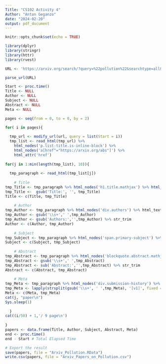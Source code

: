 ```yaml
---
Title: "CS102 Activity 4"
Author: "Anton Geganzo"
date: "2024-02-20"
output: pdf_document
---
```


```r
knitr::opts_chunk$set(echo = TRUE)
```


```r
library(dplyr)
library(stringr)
library(httr)
library(rvest)

URL <- 'https://arxiv.org/search/?query=%22pollution%22&searchtype=all&abstracts=show&order=-announced_date_first&size=50'

parse_url(URL)

Start <- proc.time()
Title <- NULL
Author <- NULL
Subject <- NULL
Abstract <- NULL
Meta <- NULL

pages <- seq(from = 0, to = 0, by = 2)

for( i in pages){
  
  tmp_url <- modify_url(url, query = list(Start = i))
  tmp_list <- read_html(tmp_url) %>% 
    html_nodes('p.list-title.is-inline-block') %>% 
    html_nodes('a[href^="https://arxiv.org/abs"]') %>% 
    html_attr('href')
  
for(j in 1:min(length(tmp_list), 10)){
    
  tmp_paragraph <- read_html(tmp_list[j])
    
    # Title
tmp_Title <- tmp_paragraph %>% html_nodes('h1.title.mathjax') %>% html_text(T)
tmp_Title <-  gsub('Title:', '', tmp_Title)
Title <- c(Title, tmp_Title)
    
    # Author
tmp_Author <- tmp_paragraph %>% html_nodes('div.authors') %>% html_text
tmp_Author <- gsub('\\s+',' ',tmp_Author)
tmp_Author <- gsub('Authors:','',tmp_Author) %>% str_trim
Author <- c(Author, tmp_Author)  
    
    # Subject
tmp_Subject <- tmp_paragraph %>% html_nodes('span.primary-subject') %>% html_text(T)
Subject <- c(Subject, tmp_Subject)
    
    # Abstract
tmp_Abstract <- tmp_paragraph %>% html_nodes('blockquote.abstract.mathjax') %>% html_text(T)
tmp_Abstract <- gsub('\\s+',' ',tmp_Abstract)
tmp_Abstract <- sub('Abstract:','',tmp_Abstract) %>% str_trim
Abstract <- c(Abstract, tmp_Abstract)
    
    # Meta
tmp_Meta <- tmp_paragraph %>% html_nodes('div.submission-history') %>% html_text
tmp_Meta <- lapply(strsplit(gsub('\\s+', ' ',tmp_Meta), '[v1]', fixed = T),'[',2) %>% unlist %>% str_trim
Meta <- c(Meta, tmp_Meta)
cat(j, "paper\n")
Sys.sleep(1)
    
  }
cat((i/50) + 1,'/ 9 page\n')
  
}
papers <- data.frame(Title, Author, Subject, Abstract, Meta)
end <- proc.time()
end - Start # Total Elapsed Time

# Export the result
save(papers, file = "Arxiv_Pollution.RData")
write.csv(papers, file = "Arxiv_Papers_on_Pollution.csv")
```


